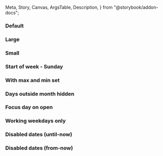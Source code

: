   Meta,
  Story,
  Canvas,
  ArgsTable,
  Description,
} from "@storybook/addon-docs";


<Meta
  title="React Components/Date picker"
  component={IcDatePicker}
/>

<Description markdown={readme} />

### Default

<Canvas>
  <Story name="Default">
    <IcDatePicker />
  </Story>
</Canvas>

### Large

<Canvas>
  <Story name="Large">
    <IcDatePicker size="large" />
  </Story>
</Canvas>

### Small

<Canvas>
  <Story name="Small">
    <IcDatePicker size="small" />
  </Story>
</Canvas>

### Start of week - Sunday

<Canvas>
  <Story name="Start of week - Sunday">
    <IcDatePicker startOfWeek="0" />
  </Story>
</Canvas>

### With max and min set

<Canvas>
  <Story name="With max and min set">
    <IcDatePicker min="2023-08-28" max="2023-09-28" />
  </Story>
</Canvas>

### Days outside month hidden

<Canvas>
  <Story name="Days outside month hidden">
    <IcDatePicker showDaysOutsideMonth="false" />
  </Story>
</Canvas>

### Focus day on open

<Canvas>
  <Story name="Focus day on open">
    <IcDatePicker focusDayOnOpen />
  </Story>
</Canvas>

### Working weekdays only

<Canvas>
  <Story name="Working weekdays only">
    <IcDatePicker disabledDays={disabledWeekends} />
  </Story>
</Canvas>


### Disabled dates (until-now)

<Canvas>
  <Story name="Disabled dates (until-now)">
    <IcDatePicker disableUntilNow />
  </Story>
</Canvas>

### Disabled dates (from-now)

<Canvas>
  <Story name="Disabled dates (from-now)">
    <IcDatePicker disableFromNow />
  </Story>
</Canvas>